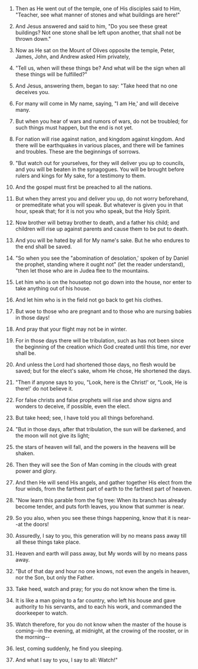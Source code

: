 
1. Then as He went out of the temple, one of His disciples said to Him, "Teacher, see what manner of stones and what buildings are here!"

2. And Jesus answered and said to him, "Do you see these great buildings? Not one stone shall be left upon another, that shall not be thrown down."

3. Now as He sat on the Mount of Olives opposite the temple, Peter, James, John, and Andrew asked Him privately,

4. "Tell us, when will these things be? And what will be the sign when all these things will be fulfilled?"

5. And Jesus, answering them, began to say: "Take heed that no one deceives you.

6. For many will come in My name, saying, "I am He,' and will deceive many.

7. But when you hear of wars and rumors of wars, do not be troubled; for such things must happen, but the end is not yet.

8. For nation will rise against nation, and kingdom against kingdom. And there will be earthquakes in various places, and there will be famines and troubles. These are the beginnings of sorrows.

9. "But watch out for yourselves, for they will deliver you up to councils, and you will be beaten in the synagogues. You will be brought before rulers and kings for My sake, for a testimony to them.

10. And the gospel must first be preached to all the nations.

11. But when they arrest you and deliver you up, do not worry beforehand, or premeditate what you will speak. But whatever is given you in that hour, speak that; for it is not you who speak, but the Holy Spirit.

12. Now brother will betray brother to death, and a father his child; and children will rise up against parents and cause them to be put to death.

13. And you will be hated by all for My name's sake. But he who endures to the end shall be saved.

14. "So when you see the "abomination of desolation,' spoken of by Daniel the prophet, standing where it ought not" (let the reader understand), "then let those who are in Judea flee to the mountains.

15. Let him who is on the housetop not go down into the house, nor enter to take anything out of his house.

16. And let him who is in the field not go back to get his clothes.

17. But woe to those who are pregnant and to those who are nursing babies in those days!

18. And pray that your flight may not be in winter.

19. For in those days there will be tribulation, such as has not been since the beginning of the creation which God created until this time, nor ever shall be.

20. And unless the Lord had shortened those days, no flesh would be saved; but for the elect's sake, whom He chose, He shortened the days.

21. "Then if anyone says to you, "Look, here is the Christ!' or, "Look, He is there!' do not believe it.

22. For false christs and false prophets will rise and show signs and wonders to deceive, if possible, even the elect.

23. But take heed; see, I have told you all things beforehand.

24. "But in those days, after that tribulation, the sun will be darkened, and the moon will not give its light;

25. the stars of heaven will fall, and the powers in the heavens will be shaken.

26. Then they will see the Son of Man coming in the clouds with great power and glory.

27. And then He will send His angels, and gather together His elect from the four winds, from the farthest part of earth to the farthest part of heaven.

28. "Now learn this parable from the fig tree: When its branch has already become tender, and puts forth leaves, you know that summer is near.

29. So you also, when you see these things happening, know that it is near--at the doors!

30. Assuredly, I say to you, this generation will by no means pass away till all these things take place.

31. Heaven and earth will pass away, but My words will by no means pass away.

32. "But of that day and hour no one knows, not even the angels in heaven, nor the Son, but only the Father.

33. Take heed, watch and pray; for you do not know when the time is.

34. It is like a man going to a far country, who left his house and gave authority to his servants, and to each his work, and commanded the doorkeeper to watch.

35. Watch therefore, for you do not know when the master of the house is coming--in the evening, at midnight, at the crowing of the rooster, or in the morning--

36. lest, coming suddenly, he find you sleeping.

37. And what I say to you, I say to all: Watch!"


